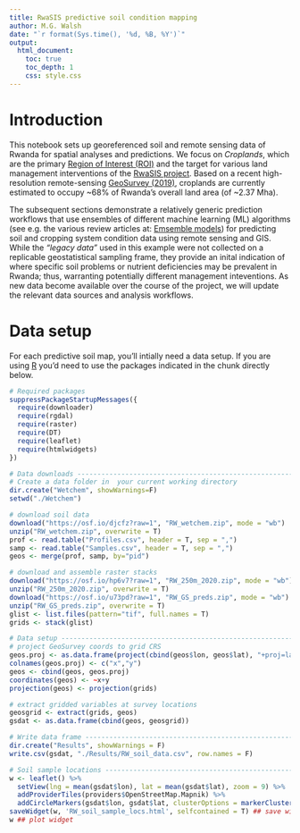 ```yaml
---
title: RwaSIS predictive soil condition mapping 
author: M.G. Walsh
date: "`r format(Sys.time(), '%d, %B, %Y')`"
output:
  html_document:
    toc: true
    toc_depth: 1
    css: style.css
---
```


# Introduction

This notebook sets up georeferenced soil and remote sensing data of Rwanda for spatial analyses and predictions. We focus on *Croplands*, which are the primary [Region of Interest (ROI)](https://en.wikipedia.org/wiki/Region_of_interest) and the target for various land management interventions of the [RwaSIS project](https://minagri.prod.risa.rw/updates/news-details/rwanda-launches-soil-information-service-project-to-improve-agriculture-productivity). Based on a recent high-resolution remote-sensing [GeoSurvey (2019)](https://osf.io/w5e6c/), croplands are currently estimated to occupy ~68% of Rwanda's overall land area (of ~2.37 Mha). 

The subsequent sections demonstrate a relatively generic prediction workflows that use ensembles of different machine learning (ML) algorithms (see e.g. the various review articles at: [Emsemble models](https://www.sciencedirect.com/topics/computer-science/ensemble-modeling)) for predicting soil and cropping system condition data using remote sensing and GIS. While the *"legacy data"* used in this example were not collected on a replicable geostatistical sampling frame, they provide an inital indication of where specific soil problems or nutrient deficiencies may be prevalent in Rwanda; thus, warranting potentially different management inteventions. As new data become available over the course of the project, we will update the relevant data sources and analysis workflows. 

# Data setup

For each predictive soil map, you'll intially need a data setup. If you are using [R](https://www.r-project.org/) you'd need to use the packages indicated in the chunk directly below.

```r
# Required packages
suppressPackageStartupMessages({
  require(downloader)
  require(rgdal)
  require(raster)
  require(DT)
  require(leaflet)
  require(htmlwidgets)
})
```


```r
# Data downloads -----------------------------------------------------------
# Create a data folder in  your current working directory
dir.create("Wetchem", showWarnings=F)
setwd("./Wetchem")

# download soil data
download("https://osf.io/djcfz?raw=1", "RW_wetchem.zip", mode = "wb")
unzip("RW_wetchem.zip", overwrite = T)
prof <- read.table("Profiles.csv", header = T, sep = ",")
samp <- read.table("Samples.csv", header = T, sep = ",")
geos <- merge(prof, samp, by="pid")

# download and assemble raster stacks
download("https://osf.io/hp6v7?raw=1", "RW_250m_2020.zip", mode = "wb")
unzip("RW_250m_2020.zip", overwrite = T)
download("https://osf.io/u73pd?raw=1", "RW_GS_preds.zip", mode = "wb")
unzip("RW_GS_preds.zip", overwrite = T)
glist <- list.files(pattern="tif", full.names = T)
grids <- stack(glist)
```


```r
# Data setup --------------------------------------------------------------
# project GeoSurvey coords to grid CRS
geos.proj <- as.data.frame(project(cbind(geos$lon, geos$lat), "+proj=laea +ellps=WGS84 +lon_0=20 +lat_0=5 +units=m +no_defs"))
colnames(geos.proj) <- c("x","y")
geos <- cbind(geos, geos.proj)
coordinates(geos) <- ~x+y
projection(geos) <- projection(grids)

# extract gridded variables at survey locations
geosgrid <- extract(grids, geos)
gsdat <- as.data.frame(cbind(geos, geosgrid))
```


```r
# Write data frame --------------------------------------------------------
dir.create("Results", showWarnings = F)
write.csv(gsdat, "./Results/RW_soil_data.csv", row.names = F)

# Soil sample locations ---------------------------------------------------
w <- leaflet() %>%
  setView(lng = mean(gsdat$lon), lat = mean(gsdat$lat), zoom = 9) %>%
  addProviderTiles(providers$OpenStreetMap.Mapnik) %>%
  addCircleMarkers(gsdat$lon, gsdat$lat, clusterOptions = markerClusterOptions())
saveWidget(w, 'RW_soil_sample_locs.html', selfcontained = T) ## save widget
w ## plot widget 
```

